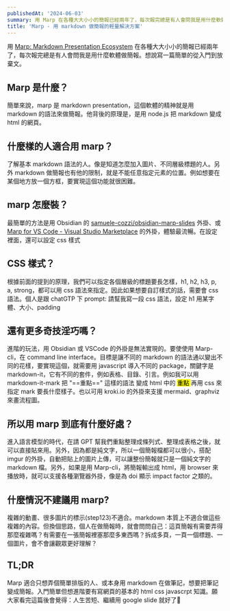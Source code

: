 ```yaml
---
publishedAt: '2024-06-03'
summary: 用 Marp 在各種大大小小的簡報已經兩年了，每次報完總是有人會問我是用什麼軟體做簡報。想說寫一篇簡單的從入門到放棄文。 這個人很懶不寫介紹
title: 'Marp - 用 markdown 做簡報的輕量解決方案'
---
```


用 [Marp: Markdown Presentation Ecosystem](https://marp.app/) 在各種大大小小的簡報已經兩年了，每次報完總是有人會問我是用什麼軟體做簡報。想說寫一篇簡單的從入門到放棄文。

## Marp 是什麼？

簡單來說，marp 是 markdown presentation，這個軟體的精神就是用 markdown 的語法來做簡報。他背後的原理是，是用 node.js 把 markdown 變成 html 的網頁。

## 什麼樣的人適合用 marp？

了解基本 markdown 語法的人。像是知道怎麼加入圖片、不同層級標題的人。另外 markdown 做簡報也有他的限制，就是不能任意指定元素的位置。例如想要在某個地方放一個方框，要實現這個功能就很困難。

## marp 怎麼裝？

最簡單的方法是用 Obsidian 的 [samuele-cozzi/obsidian-marp-slides](https://github.com/samuele-cozzi/obsidian-marp-slides) 外掛、或 [Marp for VS Code - Visual Studio Marketplace](https://marketplace.visualstudio.com/items?itemName=marp-team.marp-vscode) 的外掛，體驗最流暢。在設定裡面，還可以設定 css 樣式

## CSS 樣式？

根據前面的提到的原理，我們可以指定各個層級的標題要長怎樣，h1, h2, h3, p, a, strong，都可以用 css 語法來指定。因此如果想要自訂樣式的話，需要會 css 語法。個人是跟 chatGTP 下 prompt: 請幫我寫一段 css 語法，設定 h1 用某字體、大小、padding

## 還有更多奇技淫巧嗎？

進階的玩法，用 Obsidian 或 VSCode 的外掛是無法實現的。要使使用 Marp-cli，在 command line interface。目標是讓不同的 markdown 的語法通以變出不同的花樣，要實現這個，就需要用 javascript 導入不同的 package，關鍵字是 markdown-it，它有不同的套件，例如表格、目錄、引言。例如我可以用 markdown-it-mark 把 "==重點==" 這樣的語法 變成 html 中的 <mark>重點 </mark> 再用 css 來指定 mark 要長什麼樣子。也以可用 kroki.io 的外掛來支援 mermaid、graphviz 來畫流程圖。

## 所以用 marp 到底有什麼好處？

進入語言模型的時代，在請 GPT 幫我們重點整理成條列式、整理成表格之後，就可以直接貼來用。另外，因為都是純文字，所以一個簡報檔都可以很小，搭配 imgur 的外掛，自動把貼上的圖片上傳，可以讓整份簡報就只是一個純文字的 markdown 檔。另外，如果是用 Marp-cli，將簡報輸出成 html，用 browser 來播放時，就可以支援各種瀏覽器外掛，像是為 doi 顯示 impact factor 之類的。

## 什麼情況不建議用 marp?

複雜的動畫、很多圖片的標示(step123)不適合。markdown 本質上不適合做這些複雜的內容。但換個思路，個人在做簡報時，就會問問自己：這頁簡報有需要弄得那麼複雜嗎？有需要在一張簡報裡塞那麼多東西嗎？拆成多頁，一頁一個標題、一個圖片，會不會讓觀眾更好理解？

## TL;DR

Marp 適合只想弄個簡單排版的人、或本身用 markdown 在做筆記，想要把筆記變成簡報。入門簡單但想進階要有寫網頁的基本的 html css javascrpt 知識。願大家看完這篇後會覺得：人生苦短、繼續用 google slide 就好了🫠